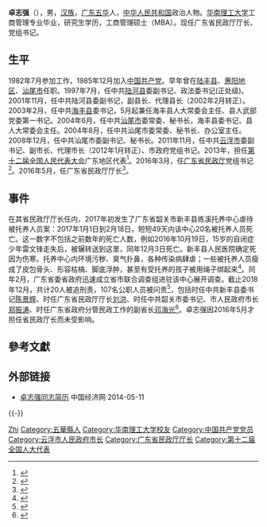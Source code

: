 '''卓志强'''（{{bd|1962年|10月||}}），男，[[汉族|汉族]]，[[广东|广东]][[五华县|五华]]人，[[中华人民共和国|中华人民共和国]]政治人物。[[华南理工大学|华南理工大学]]工商管理专业毕业，研究生学历，工商管理硕士（MBA）。现任广东省民政厅厅长、党组书记。

== 生平 ==
1982年7月参加工作，1985年12月加入[[中国共产党|中国共产党]]。早年曾在[[陆丰县|陆丰县]]、[[惠阳地区|惠阳地区]]、[[汕尾市|汕尾市]]任职。1997年7月，任中共[[陆河县|陆河县]]委副书记、政法委书记(正处级)。2001年11月，任中共陆河县委副书记，副县长、代理县长（2002年2月转正）。2003年2月，任中共[[海丰县|海丰县]]委书记，5月起兼任海丰县人大常委会主任、县人武部党委第一书记。2004年6月，任中共[[汕尾市|汕尾市]]委常委、秘书长，海丰县委书记、县人大常委会主任。2004年8月，任中共汕尾市委常委、秘书长、办公室主任。2008年12月，任中共汕尾市委副书记、秘书长。2011年11月，任中共[[云浮市|云浮市]]委副书记、副市长、代理市长（2012年1月转正）、市政府党组书记。2013年，担任[[第十二届全国人民代表大会|第十二届全国人民代表大会]]广东地区代表<ref>{{cite news|title=全国人大代表信息-卓志强|url=http://210.82.31.1:8084/delegate/viewDelegate.action?dbid=121860|accessdate=2013-04-05|newspaper=全国人大网|archive-url=https://web.archive.org/web/20160602225412/http://www.npc.gov.cn/delegate/viewDelegate.action?dbid=121860|archive-date=2016-06-02|dead-url=yes}}</ref>。2016年3月，任[[广东省民政厅|广东省民政厅]]党组书记<ref>{{cite news|title=王胜任云浮市委副书记、市长候选人 卓志强不再担任|url=http://district.ce.cn/newarea/sddy/201605/06/t20160506_11297643_1.shtml|accessdate=2016-05-07|newspaper=中国经济网|archive-date=2021-05-21|archive-url=https://web.archive.org/web/20210521081649/http://district.ce.cn/newarea/sddy/201605/06/t20160506_11297643_1.shtml}}</ref>。2016年5月，任广东省民政厅厅长<ref>{{cite news|title=广东肇庆市委原书记徐萍华辞去广东省人大代表职务|url=http://www.thepaper.cn/newsDetail_forward_1475250|accessdate=2016-05-27|newspaper=澎湃新闻|archive-date=2021-05-21|archive-url=https://web.archive.org/web/20210521081639/http://www.thepaper.cn/newsDetail_forward_1475250}}</ref>。

== 事件 ==
在其省民政厅厅长任内，2017年初发生了广东省韶关市新丰县练溪托养中心虐待被托养人员案：2017年1月1日到2月18日，短短49天内该中心20名被托养人员死亡。这一数字不包括之前数年的死亡人数，例如2016年10月19日，15岁的自闭症少年雷文锋走失后，被辗转送到这里，同年12月3日死亡。新丰县人民医院确定死因为伤寒。托养中心内环境污秽、臭气扑鼻，各种传染病肆虐；一些被托养人员瘦成了皮包骨头、形容枯槁、脚底浮肿，甚至有受托养的孩子被用绳子绑起来<ref>{{cite web|url=http://www.chinanews.com/sh/2017/03-20/8177914.shtml|title=广东新丰县练溪托养中心调查：有49天死亡20人记录|publisher=新京报|accessdate=2017-03-20|archive-date=2021-05-21|archive-url=https://web.archive.org/web/20210521081703/http://www.chinanews.com/sh/2017/03-20/8177914.shtml}}</ref>。同年2月，广东省委省政府迅速成立省市联合调查组进驻该中心展开调查。截止2018年12月，共计20人被追刑责，107名公职人员被问责<ref>{{cite web|url=https://news.sina.com.cn/c/2018-12-24/doc-ihmutuee2231720.shtml|title=广东查处新丰县练溪托养中心虐待被托养人员案：20人被追刑责 107名公职人员被问责|publisher=参考消息|accessdate=2018-12-24|archive-date=2021-05-21|archive-url=https://web.archive.org/web/20210521081708/https://news.sina.com.cn/c/2018-12-24/doc-ihmutuee2231720.shtml}}</ref>，包括时任中共新丰县委书记[[陈景辉|陈景辉]]、时任广东省民政厅厅长[[刘洪_(1959年)|刘洪]]、时任中共韶关市委书记、市人民政府市长[[郑振涛|郑振涛]]、时任广东省政府分管民政工作的副省长[[邓海光|邓海光]]<ref>{{cite web|url=http://www.ccdi.gov.cn/toutiao/201812/t20181224_185666.html|title=中央纪委驻审计署原纪检组组长、审计署原党组成员郑振涛和广东省政协党组成员、副主席邓海光因社会救助工作领导不力被问责|publisher=中央纪委国家监委|accessdate=2018-12-24|archive-date=2018-12-25|archive-url=https://web.archive.org/web/20181225030716/http://www.ccdi.gov.cn/toutiao/201812/t20181224_185666.html|dead-url=no}}</ref>。卓志强因2016年5月才担任省民政厅长而未受影响。

==參考文獻==
{{reflist}}

==外部链接==
*[http://district.ce.cn/newarea/sddy/201112/30/t20111230_22964001_1.shtml 卓志强同志简历 ] {{Wayback|url=http://district.ce.cn/newarea/sddy/201112/30/t20111230_22964001_1.shtml |date=20181004201419 }} 中国经济网 2014-05-11

{{-}}
{{start box}}
{{s-gov|prc}}
{{s-before|[[刘洪_(1959年)|刘洪]]}}
{{s-title|[[广东省民政厅|广东省民政厅]]厅长|2016年5月－}}
{{s-inc}}
{{s-before|[[黄强_(1961年)|黄强]]}}
{{s-title|[[云浮市人民政府|云浮市人民政府]]市长|2011年11月－2016年3月}}
{{s-after|[[王胜_(1968年)|王胜]]}}
{{end box}}

{{Authority control}}
{{DEFAULTSORT:Zhuo}}
[[Category:卓姓|Zhi]]
[[Category:五華縣人|Category:五華縣人]]
[[Category:华南理工大学校友|Category:华南理工大学校友]]
[[Category:中国共产党党员|Category:中国共产党党员]]
[[Category:云浮市人民政府市长|Category:云浮市人民政府市长]]
[[Category:广东省民政厅厅长|Category:广东省民政厅厅长]]
[[Category:第十二届全国人大代表|Category:第十二届全国人大代表]]